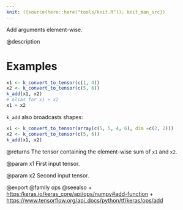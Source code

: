 ```yaml
---
knit: ({source(here::here("tools/knit.R")); knit_man_src})
---
```

Add arguments element-wise.

@description

# Examples
```r
x1 <- k_convert_to_tensor(c(1, 4))
x2 <- k_convert_to_tensor(c(5, 6))
k_add(x1, x2)
# alias for x1 + x2
x1 + x2
```

`k_add` also broadcasts shapes:
```r
x1 <- k_convert_to_tensor(array(c(5, 5, 4, 6), dim =c(2, 2)))
x2 <- k_convert_to_tensor(c(5, 6))
k_add(x1, x2)
```

@returns
The tensor containing the element-wise sum of `x1` and `x2`.

@param x1
First input tensor.

@param x2
Second input tensor.

@export
@family ops
@seealso
+ <https:/keras.io/keras_core/api/ops/numpy#add-function>
+ <https://www.tensorflow.org/api_docs/python/tf/keras/ops/add>

